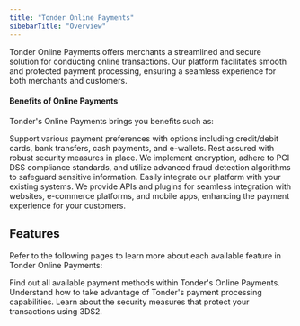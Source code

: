```yaml
---
title: "Tonder Online Payments"
sibebarTitle: "Overview"
---
```


Tonder Online Payments offers merchants a streamlined and secure solution for conducting online transactions. Our platform facilitates smooth and protected payment processing, ensuring a seamless experience for both merchants and customers.

#### Benefits of Online Payments

Tonder's Online Payments brings you benefits such as:

<CardGroup cols={1}>
  <Card title="Multiple Payment Methods">
    Support various payment preferences with options including credit/debit cards, bank transfers, cash payments, and e-wallets.
  </Card>
  <Card title="Security and Compliance">
    Rest assured with robust security measures in place. We implement encryption, adhere to PCI DSS compliance standards, and utilize advanced fraud detection algorithms to safeguard sensitive information.
  </Card>
  <Card title="Integration Capabilities">
    Easily integrate our platform with your existing systems. We provide APIs and plugins for seamless integration with websites, e-commerce platforms, and mobile apps, enhancing the payment experience for your customers.
  </Card>
</CardGroup>

## Features

Refer to the following pages to learn more about each available feature in Tonder Online Payments:

<CardGroup cols={2}>
  <Card title="Payment Methods" href="/online-payments/payment-methods" icon="credit-card">
    Find out all available payment methods within Tonder's Online Payments.
  </Card>
  <Card title="Disputes" href="/online-payments/disputes" icon="swords">
    Understand how to take advantage of Tonder's payment processing capabilities.
  </Card>
  <Card title="3D Secure 2" href="/online-payments/3ds2" icon="shield-halved">
    Learn about  the security measures that protect your transactions using 3DS2.
  </Card>
</CardGroup>
